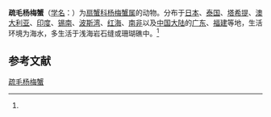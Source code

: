 {{Speciesbox
| name = 疏毛杨梅蟹
| status = 
| status_system = 
| image = 
| genus = Actumnus
| species = setifer
| authority = (de Haan, 1835)<ref name='id11836'>{{cite web| url =http://www.bioinfo.cn/db05/BjdwSpecies.php?action=view&id=11836| title =疏毛杨梅蟹| work =《中国动物物种编目数据库》| publisher =中国科学院微生物研究所| author =中国科学院动物研究所| accessdate =2009-04-28| deadurl =yes| archiveurl =https://web.archive.org/web/20160305043544/http://www.bioinfo.cn/db05/BjdwSpecies.php?action=view&id=11836| archivedate =2016-03-05}}</ref>
}}

'''疏毛杨梅蟹'''（[[学名|学名]]：{{lang|la|''Actumnus setifer''}}）为[[扇蟹科|扇蟹科]][[杨梅蟹属|杨梅蟹属]]的动物。分布于[[日本|日本]]、[[泰国|泰国]]、[[塔希提|塔希提]]、[[澳大利亚|澳大利亚]]、[[印度|印度]]、[[锡南|锡南]]、[[波斯湾|波斯湾]]、[[红海|红海]]、[[南非|南非]]以及[[中国大陆|中国大陆]]的[[广东|广东]]、[[福建|福建]]等地，生活环境为海水，多生活于浅海岩石缝或珊瑚礁中。<ref name='id11836'/>

== 参考文献 ==
{{reflist}}

{{Wikispecies|Actumnus setifer}}
{{Taxonbar|from=Q13228464}}

[[Category:杨梅蟹属|疏毛杨梅蟹]]


{{螃蟹小作品}}